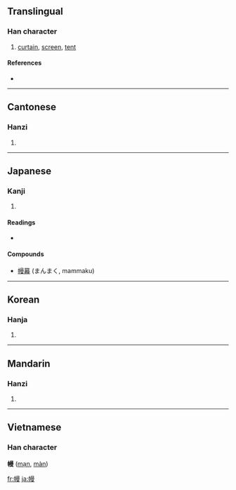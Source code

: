 ==Translingual==

===Han character===
{{Han char|rn=50|rad=巾|as=11|sn=14|four=4624<sub>7</sub>|canj=中月日田水 (LBAWE)}}

# [[curtain]], [[screen]], [[tent]]

====References====
* {{Han ref|kx=0335.280|dkj=09050|dj=0642.310|hdz=10752.030|uh=5E54|ud=24148|bh=B9F7|bd=47607}}

----

==Cantonese==

===Hanzi===
{{yue-hanzi|jyut=|y=maam6}}

# {{defn|Cantonese}}

----

==Japanese==

===Kanji===
{{ja-kanji|grade=|rs=巾11}}

# {{defn|Japanese}}

====Readings====
* {{ja-readings|on=[[ばん]] (ban), [[まん]] (man)|kun=[[まく]] (maku)}}

====Compounds====
* [[幔幕]] (まんまく, mammaku)

----

==Korean==

===Hanja===
{{ko-hanja|hangeul=만|rv=man|mr=man}}

# {{defn|Korean}}

----

==Mandarin==

===Hanzi===
{{cmn-hanzi|pin=[[màn]] ([[man4]])|wg=man<sup>4</sup>}}

# {{defn|Mandarin}}

----

==Vietnamese==
===Han character===
'''幔''' ([[mạn]], [[màn]])

[[fr:幔]]
[[ja:幔]]